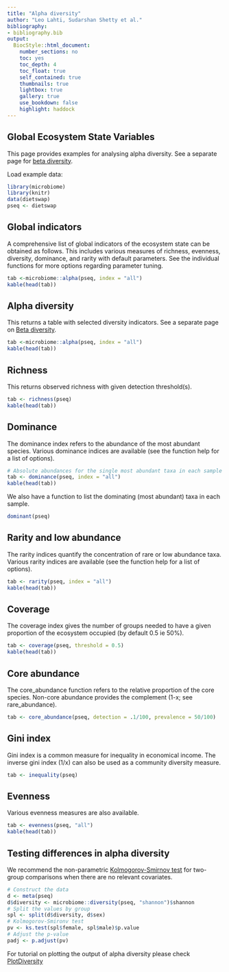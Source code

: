 ```yaml
---
title: "Alpha diversity"
author: "Leo Lahti, Sudarshan Shetty et al."
bibliography: 
- bibliography.bib
output:
  BiocStyle::html_document:
    number_sections: no
    toc: yes
    toc_depth: 4
    toc_float: true
    self_contained: true
    thumbnails: true
    lightbox: true
    gallery: true
    use_bookdown: false
    highlight: haddock    
---
```

<!--
  %\VignetteEngine{knitr::rmarkdown}
  %\VignetteIndexEntry{microbiome tutorial - diversity}
  %\usepackage[utf8]{inputenc}
  %\VignetteEncoding{UTF-8}  
-->


## Global Ecosystem State Variables 

This page provides examples for analysing alpha diversity. See a separate page for [beta diversity](https://microbiome.github.io/tutorials/Betadiversity.html).



Load example data:

```r
library(microbiome)
library(knitr)
data(dietswap)
pseq <- dietswap
```


## Global indicators

A comprehensive list of global indicators of the ecosystem state can be obtained as follows. This includes various measures of richness, evenness, diversity, dominance, and rarity with default parameters. See the individual functions for more options regarding parameter tuning.

```r
tab <-microbiome::alpha(pseq, index = "all")
kable(head(tab))
```


## Alpha diversity

This returns a table with selected diversity indicators. See a separate page on [Beta diversity](Betadiversity.html).

```r
tab <-microbiome::alpha(pseq, index = "all")
kable(head(tab))
```


## Richness

This returns observed richness with given detection threshold(s).

```r
tab <- richness(pseq)
kable(head(tab))
```


## Dominance 

The dominance index refers to the abundance of the most abundant species. Various dominance indices are available (see the function help for a list of options).

```r
# Absolute abundances for the single most abundant taxa in each sample
tab <- dominance(pseq, index = "all")
kable(head(tab))
```

We also have a function to list the dominating (most abundant) taxa in each sample.


```r
dominant(pseq)
```



## Rarity and low abundance

The rarity indices quantify the concentration of rare or low abundance taxa. Various rarity indices are available (see the function help for a list of options).

```r
tab <- rarity(pseq, index = "all")
kable(head(tab))
```



## Coverage

The coverage index gives the number of groups needed to have a given proportion of the ecosystem occupied (by default 0.5 ie 50%).

```r
tab <- coverage(pseq, threshold = 0.5)
kable(head(tab))
```


## Core abundance

The core_abundance function refers to the relative proportion of the core species. Non-core abundance provides the complement (1-x; see rare_abundance).

```r
tab <- core_abundance(pseq, detection = .1/100, prevalence = 50/100)
```


## Gini index

Gini index is a common measure for inequality in economical income. The inverse gini index (1/x) can also be used as a community diversity measure.

```r
tab <- inequality(pseq)
```


## Evenness

Various evenness measures are also available.

```r
tab <- evenness(pseq, "all")
kable(head(tab))
```


## Testing differences in alpha diversity

We recommend the non-parametric [Kolmogorov-Smirnov test](https://www.rdocumentation.org/packages/dgof/versions/1.2/topics/ks.test) for two-group comparisons when there are no relevant covariates.

```r
# Construct the data
d <- meta(pseq)
d$diversity <- microbiome::diversity(pseq, "shannon")$shannon
# Split the values by group
spl <- split(d$diversity, d$sex)
# Kolmogorov-Smironv test
pv <- ks.test(spl$female, spl$male)$p.value
# Adjust the p-value
padj <- p.adjust(pv)
```

For tutorial on plotting the output of alpha diversity please check [PlotDiversity](PlotDiversity.html)


